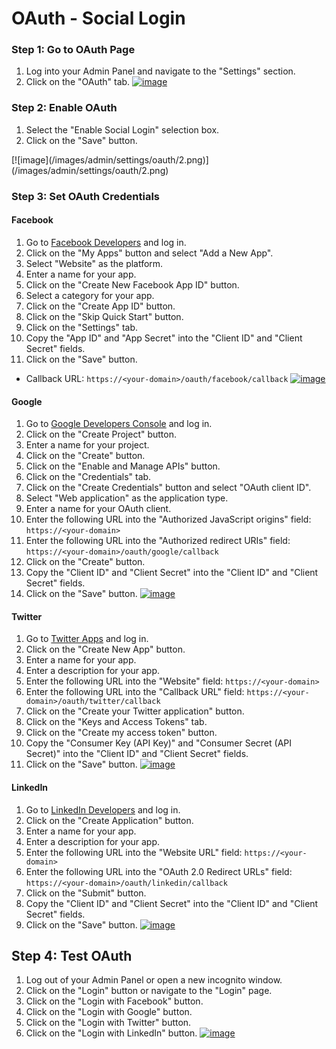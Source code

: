 # OAuth - Social Login

### Step 1: Go to OAuth Page
1. Log into your Admin Panel and navigate to the "Settings" section.
2. Click on the "OAuth" tab.
[![image](/images/admin/settings/oauth/1.png)](/images/admin/settings/oauth/1.png)

### Step 2: Enable OAuth
1. Select the "Enable Social Login" selection box.
2. Click on the "Save" button.
<div className="bg-img">
    [![image](/images/admin/settings/oauth/2.png)](/images/admin/settings/oauth/2.png)
</div>

### Step 3: Set OAuth Credentials
#### Facebook
1. Go to [Facebook Developers](https://developers.facebook.com/) and log in.
2. Click on the "My Apps" button and select "Add a New App".
3. Select "Website" as the platform.
4. Enter a name for your app.
5. Click on the "Create New Facebook App ID" button.
6. Select a category for your app.
7. Click on the "Create App ID" button.
8. Click on the "Skip Quick Start" button.
9. Click on the "Settings" tab.
10. Copy the "App ID" and "App Secret" into the "Client ID" and "Client Secret" fields.
11. Click on the "Save" button.
* Callback URL: `https://<your-domain>/oauth/facebook/callback`
    [![image](/images/admin/settings/oauth/3.png)](/images/admin/settings/oauth/3.png)

#### Google
1. Go to [Google Developers Console](https://console.developers.google.com/) and log in.
2. Click on the "Create Project" button.
3. Enter a name for your project.
4. Click on the "Create" button.
5. Click on the "Enable and Manage APIs" button.
6. Click on the "Credentials" tab.
7. Click on the "Create Credentials" button and select "OAuth client ID".
8. Select "Web application" as the application type.
9. Enter a name for your OAuth client.
10. Enter the following URL into the "Authorized JavaScript origins" field: `https://<your-domain>`
11. Enter the following URL into the "Authorized redirect URIs" field: `https://<your-domain>/oauth/google/callback`
12. Click on the "Create" button.
13. Copy the "Client ID" and "Client Secret" into the "Client ID" and "Client Secret" fields.
14. Click on the "Save" button.
[![image](/images/admin/settings/oauth/4.png)](/images/admin/settings/oauth/4.png)

#### Twitter
1. Go to [Twitter Apps](https://apps.twitter.com/) and log in.
2. Click on the "Create New App" button.
3. Enter a name for your app.
4. Enter a description for your app.
5. Enter the following URL into the "Website" field: `https://<your-domain>`
6. Enter the following URL into the "Callback URL" field: `https://<your-domain>/oauth/twitter/callback`
7. Click on the "Create your Twitter application" button.
8. Click on the "Keys and Access Tokens" tab.
9. Click on the "Create my access token" button.
10. Copy the "Consumer Key (API Key)" and "Consumer Secret (API Secret)" into the "Client ID" and "Client Secret" fields.
11. Click on the "Save" button.
[![image](/images/admin/settings/oauth/5.png)](/images/admin/settings/oauth/5.png)

#### LinkedIn
1. Go to [LinkedIn Developers](https://www.linkedin.com/developer/apps) and log in.
2. Click on the "Create Application" button.
3. Enter a name for your app.
4. Enter a description for your app.
5. Enter the following URL into the "Website URL" field: `https://<your-domain>`
6. Enter the following URL into the "OAuth 2.0 Redirect URLs" field: `https://<your-domain>/oauth/linkedin/callback`
7. Click on the "Submit" button.
8. Copy the "Client ID" and "Client Secret" into the "Client ID" and "Client Secret" fields.
9. Click on the "Save" button.
[![image](/images/admin/settings/oauth/6.png)](/images/admin/settings/oauth/6.png)

## Step 4: Test OAuth
1. Log out of your Admin Panel or open a new incognito window.
2. Click on the "Login" button or navigate to the "Login" page.
3. Click on the "Login with Facebook" button.
4. Click on the "Login with Google" button.
5. Click on the "Login with Twitter" button.
6. Click on the "Login with LinkedIn" button.
[![image](/images/admin/settings/oauth/7.png)](/images/admin/settings/oauth/7.png)
